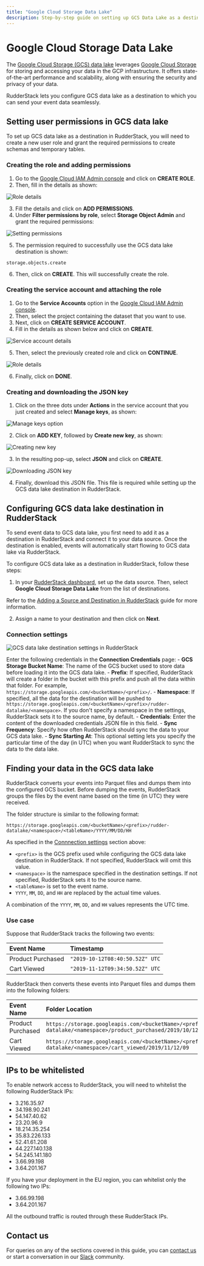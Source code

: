 ```yaml
---
title: "Google Cloud Storage Data Lake"
description: Step-by-step guide on setting up GCS Data Lake as a destination in RudderStack.
---
```


# Google Cloud Storage Data Lake

The [Google Cloud Storage (GCS) data lake](https://cloud.google.com/architecture/build-a-data-lake-on-gcp) leverages [Google Cloud Storage](https://cloud.google.com/storage) for storing and accessing your data in the GCP infrastructure. It offers state-of-the-art performance and scalability, along with ensuring the security and privacy of your data.

RudderStack lets you configure GCS data lake as a destination to which you can send your event data seamlessly.

## Setting user permissions in GCS data lake

To set up GCS data lake as a destination in RudderStack, you will need to create a new user role and grant the required permissions to create schemas and temporary tables.

### Creating the role and adding permissions

1. Go to the [Google Cloud IAM Admin console](https://console.cloud.google.com/iam-admin/roles) and click on **CREATE ROLE**.
2. Then, fill in the details as shown:

<img src="../assets/dw-integrations/gcs-datalake-2.png" alt="Role details" />

3. Fill the details and click on **ADD PERMISSIONS**.
4. Under **Filter permissions by role**, select **Storage Object Admin** and grant the required permissions:

<img src="../assets/dw-integrations/gcs-datalake-3.png" alt="Setting permissions" />

5. The permission required to successfully use the GCS data lake destination is shown:

```
storage.objects.create
```
6. Then, click on **CREATE**. This will successfully create the role.

### Creating the service account and attaching the role

1. Go to the **Service Accounts** option in the [Google Cloud IAM Admin console](https://console.cloud.google.com/iam-admin/serviceaccounts).
2. Then, select the project containing the dataset that you want to use.
3. Next, click on **CREATE SERVICE ACCOUNT**.
4. Fill in the details as shown below and click on **CREATE**.

<img src="../assets/dw-integrations/gcs-datalake-4.png" alt="Service account details" />

5. Then, select the previously created role and click on **CONTINUE**.

<img src="../assets/dw-integrations/gcs-datalake-5.png" alt="Role details" />

6. Finally, click on **DONE**.

### Creating and downloading the JSON key

1. Click on the three dots under **Actions** in the service account that you just created and select **Manage keys**, as shown:

<img src="../assets/dw-integrations/gcs-datalake-6.png" alt="Manage keys option" />

2. Click on **ADD KEY**, followed by **Create new key**, as shown:

<img src="../assets/dw-integrations/gcs-datalake-7.png" alt="Creating new key" />

3. In the resulting pop-up, select **JSON** and click on **CREATE**.

<img src="../assets/dw-integrations/gcs-datalake-8.png" alt="Downloading JSON key" />

4. Finally, download this JSON file. This file is required while setting up the GCS data lake destination in RudderStack.

## Configuring GCS data lake destination in RudderStack

To send event data to GCS data lake, you first need to add it as a destination in RudderStack and connect it to your data source. Once the destination is enabled, events will automatically start flowing to GCS data lake via RudderStack.

To configure GCS data lake as a destination in RudderStack, follow these steps:

1. In your [RudderStack dashboard](https://app.rudderstack.com), set up the data source. Then, select **Google Cloud Storage Data Lake** from the list of destinations.

<div class="infoBlock">

Refer to the <a href="https://rudderstack.com/docs/connections/adding-source-and-destination-rudderstack/">Adding a Source and Destination in RudderStack</a> guide for more information.
</div>

2. Assign a name to your destination and then click on **Next**.

### Connection settings

<img src="../assets/dw-integrations/gcs-datalake-1.png" alt="GCS data lake destination settings in RudderStack" />

Enter the following credentials in the **Connection Credentials** page:
    - **GCS Storage Bucket Name**: The name of the GCS bucket used to store data before loading it into the GCS data lake.
    - **Prefix**: If specified, RudderStack will create a folder in the bucket with this prefix and push all the data within that folder. For example, `https://storage.googleapis.com/<bucketName>/<prefix>/`.
    - **Namespace**: If specified, all the data for the destination will be pushed to `https://storage.googleapis.com/<bucketName>/<prefix>/rudder-datalake/<namespace>`. If you don't specify a namespace in the settings, RudderStack sets it to the source name, by default.
    - **Credentials**: Enter the content of the downloaded credentials JSON file in this field.
    - **Sync Frequency**: Specify how often RudderStack should sync the data to your GCS data lake.
    - **Sync Starting At**: This optional setting lets you specify the particular time of the day (in UTC) when you want RudderStack to sync the data to the data lake.

## Finding your data in the GCS data lake

RudderStack converts your events into Parquet files and dumps them into the configured GCS bucket. Before dumping the events, RudderStack groups the files by the event name based on the time (in UTC) they were received. 

The folder structure is similar to the following format:

```
https://storage.googleapis.com/<bucketName>/<prefix>/rudder-datalake/<namespace>/<tableName>/YYYY/MM/DD/HH
```

As specified in the [Connnection settings](#connection-settings) section above:

* `<prefix>` is the GCS prefix used while configuring the GCS data lake destination in RudderStack. If not specified, RudderStack will omit this value.
* `<namespace>` is the namespace specified in the destination settings. If not specified, RudderStack sets it to the source name.
* `<tableName>` is set to the event name.
* `YYYY`, `MM`, `DD`, and `HH` are replaced by the actual time values.

<div class="infoBlock">

A combination of the `YYYY`, `MM`, `DD`, and `HH` values represents the UTC time.
</div>

### Use case

Suppose that RudderStack tracks the following two events:

| Event Name             | Timestamp                                        |
| :-------------------| :----------------------------------|
| Product Purchased | `"2019-10-12T08:40:50.52Z" UTC` |
| Cart Viewed             | `"2019-11-12T09:34:50.52Z" UTC`  |

RudderStack then converts these events into Parquet files and dumps them into the following folders:

| Event Name             | Folder Location  |
| :-------------------| :----------------|
| Product Purchased | `https://storage.googleapis.com/<bucketName>/<prefix>/rudder-datalake/<namespace>/product_purchased/2019/10/12/08` |
| Cart Viewed             | `https://storage.googleapis.com/<bucketName>/<prefix>/rudder-datalake/<namespace>/cart_viewed/2019/11/12/09`              |

## IPs to be whitelisted

To enable network access to RudderStack, you will need to whitelist the following RudderStack IPs:

- 3.216.35.97
- 34.198.90.241
- 54.147.40.62
- 23.20.96.9
- 18.214.35.254
- 35.83.226.133
- 52.41.61.208
- 44.227.140.138
- 54.245.141.180
- 3.66.99.198
- 3.64.201.167

<div class="infoBlock">

If you have your deployment in the EU region, you can whitelist only the following two IPs:
<ul>
<li>3.66.99.198</li>
<li>3.64.201.167</li>
</ul>
</div>

<div class="infoBlock">

All the outbound traffic is routed through these RudderStack IPs.
</div>

## Contact us

For queries on any of the sections covered in this guide, you can [contact us](mailto:%20docs@rudderstack.com) or start a conversation in our [Slack](https://rudderstack.com/join-rudderstack-slack-community) community.
